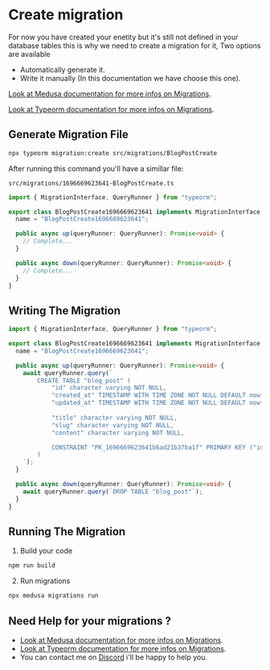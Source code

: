 # Create migration

For now you have created your enetity but it's still not defined in your database tables this is why we need to create a migration for it, Two options are available

- Automatically generate it.
- Write it manually (In this documentation we have choose this one).

[Look at Medusa documentation for more infos on Migrations](https://docs.medusajs.com/development/entities/migrations/create).

[Look at Typeorm documentation for more infos on Migrations](https://typeorm.io/).

## Generate Migration File

```bash copy
npx typeorm migration:create src/migrations/BlogPostCreate
```

After running this command you'll have a simillar file:

`src/migrations/1696669623641-BlogPostCreate.ts`

```ts filename="src/migrations/1696669623641-BlogPostCreate.ts" copy showLineNumbers
import { MigrationInterface, QueryRunner } from "typeorm";

export class BlogPostCreate1696669623641 implements MigrationInterface {
  name = "BlogPostCreate1696669623641";

  public async up(queryRunner: QueryRunner): Promise<void> {
    // Complete...
  }

  public async down(queryRunner: QueryRunner): Promise<void> {
    // Complete...
  }
}
```

## Writing The Migration

```ts {7-19,23} filename="src/migrations/1696669623641-BlogPostCreate.ts" copy showLineNumbers
import { MigrationInterface, QueryRunner } from "typeorm";

export class BlogPostCreate1696669623641 implements MigrationInterface {
  name = "BlogPostCreate1696669623641";

  public async up(queryRunner: QueryRunner): Promise<void> {
    await queryRunner.query(`
        CREATE TABLE "blog_post" (
            "id" character varying NOT NULL,
            "created_at" TIMESTAMP WITH TIME ZONE NOT NULL DEFAULT now(),
            "updated_at" TIMESTAMP WITH TIME ZONE NOT NULL DEFAULT now(),
            
            "title" character varying NOT NULL,
            "slug" character varying NOT NULL,
            "content" character varying NOT NULL,

            CONSTRAINT "PK_1696669623641b6ad21b37ba1f" PRIMARY KEY ("id")
        )
    `);
  }

  public async down(queryRunner: QueryRunner): Promise<void> {
    await queryRunner.query(`DROP TABLE "blog_post"`);
  }
}
```

## Running The Migration

1. Build your code

```bash
npm run build
```

2. Run migrations

```bash
npx medusa migrations run
```

## Need Help for your migrations ?

- [Look at Medusa documentation for more infos on Migrations](https://docs.medusajs.com/development/entities/migrations/create).
- [Look at Typeorm documentation for more infos on Migrations](https://typeorm.io/).
- You can contact me on [Discord](https://discord.com) i'll be happy to help you.
